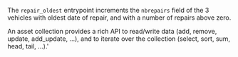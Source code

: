 The `repair_oldest` entrypoint increments the `nbrepairs` field of the 3 vehicles with oldest date of repair,
and with a number of repairs above zero.

An asset collection provides a rich API to read/write data (add, remove, update, add_update, ...), and to iterate over the collection (select, sort, sum, head, tail, ...).'